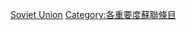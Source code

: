 {{Emptycat}}
{{Articles by Importance|topic=蘇聯|project=蘇聯|format=toc}}

[[Category:未知重要度条目|Soviet Union]]
[[Category:各重要度蘇聯條目‎|Category:各重要度蘇聯條目‎]]